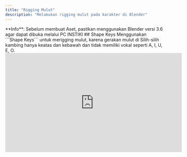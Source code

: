 ```yaml
---
title: "Rigging Mulut"
description: "Melakukan rigging mulut pada karakter di Blender"
---
```

<Info>
  **Info**: Sebelum membuat Aset, pastikan menggunakan Blender versi 3.6 agar dapat dibuka melalui PC INSTIKI
</Info>
## Shape Keys
Menggunakan ```Shape Keys``` untuk merigging mulut, karena gerakan mulut di Silih-silih kambing hanya keatas dan kebawah dan tidak memiliki vokal seperti A, I, U, E, O.
<iframe
  width="560"
  height="315"
  src="https://www.youtube.com/embed/yAvTDGcbRVQ"
  title="YouTube video player"
  frameBorder="0"
  allow="accelerometer; autoplay; clipboard-write; encrypted-media; gyroscope; picture-in-picture"
  allowFullScreen
  style={{ width: '100%', borderRadius: '0.5rem' }}
></iframe>




